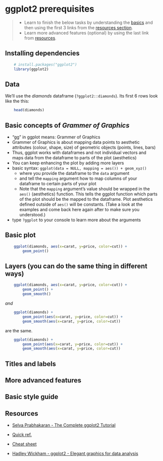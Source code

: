 # ggplot2 prerequisites

> + Learn to finish the below tasks by understanding the [basics](#basics) and then using the first 3 links from the [resources section](#resources).  
> + Learn more advanced features (optional) by using the last link from [resources](#resources).

## Installing dependencies
```r
    # install.packages("ggplot2")
    library(ggplot2)
```

## Data

We'll use the *diamonds* dataframe (`?ggplot2::diamonds`). Its first 6 rows look like the this:

```r
    head(diamonds)
```
## Basic concepts of *Grammer of Graphics* {#basics}

  + "gg" in ggplot means: Grammer of Graphics  
  + Grammer of Graphics is about mapping data points to aesthetic attributes (colour, shape, size) of geometric objects (points, lines, bars)  
  + Thus, ggplot works with dataframes and not individual vectors and maps data from the dataframe to parts of the plot (aesthetics)  
  + You can keep enhancing the plot by adding more layers  
  + basic syntax: `ggplot(data = NULL, mapping = aes()) + geom_xyz()`  
      * where you provide the dataframe to the `data` argument  
      * and tell the `mapping` argument how to map columns of your dataframe to certain parts of your plot  
      * Note that the `mapping` argument's value should be wrapped in the `aes()` (aesthetics) function. This tells the ggplot function which parts of the plot should be the mapped to the dataframe. Plot aesthetics defined outside of `aes()` will be constants. (Take a look at the examples and come back here again after to make sure you understood.)  
  + type `?ggplot` to your console to learn more about the arguments  


## Basic plot

```r
    ggplot(diamonds, aes(x=carat, y=price, color=cut)) +
        geom_point()
```

## Layers (you can do the same thing in different ways)

```r
    ggplot(diamonds, aes(x=carat, y=price, color=cut)) +
        geom_point() +
        geom_smooth()
```

_and_

```r
    ggplot(diamonds) +
        geom_point(aes(x=carat, y=price, color=cut)) +
        geom_smooth(aes(x=carat, y=price, color=cut))
```

are the same.

```r
    ggplot(diamonds) +
        geom_point(aes(x=carat, y=price, color=cut)) +
        geom_smooth(aes(x=carat, y=price, color=cut))
```

## Titles and labels

## More advanced features

## Basic style guide

## Resources {#resources}

  + [Selva Prabhakaran - The Complete ggplot2 Tutorial](http://r-statistics.co/Complete-Ggplot2-Tutorial-Part1-With-R-Code.html)
  + [Quick ref.](http://r-statistics.co/ggplot2-cheatsheet.html)
  + [Cheat sheet](http://r-statistics.co/ggplot2-cheatsheet.html)

  + [Hadley Wickham - ggplot2 - Elegant graphics for data analysis](http://moderngraphics11.pbworks.com/f/ggplot2-Book09hWickham.pdf)


